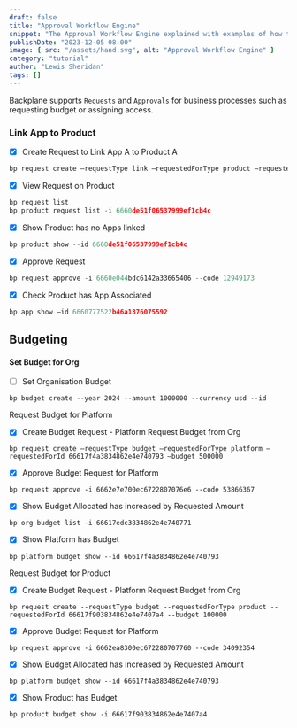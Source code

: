 ```yaml
---
draft: false
title: "Approval Workflow Engine"
snippet: "The Approval Workflow Engine explained with examples of how to raise requests for Budget and linking Apps to Products."
publishDate: "2023-12-05 08:00"
image: { src: "/assets/hand.svg", alt: "Approval Workflow Engine" }
category: "tutorial"
author: "Lewis Sheridan"
tags: []
---
```



Backplane supports `Requests` and `Approvals` for business processes such as requesting budget or assigning access.

### Link App to Product

- [x] Create Request to Link App A to Product A

```js
bp request create —requestType link —requestedForType product —requestedForId 6660de51f06537999ef1cb4c —appid 6660777522b46a1376075592
```

- [x] View Request on Product

```js
bp request list
bp product request list -i 6660de51f06537999ef1cb4c
```

- [x] Show Product has no Apps linked

```js
bp product show --id 6660de51f06537999ef1cb4c
```

- [x] Approve Request

```js
bp request approve -i 6660e044bdc6142a33665406 --code 12949173
```

- [x] Check Product has App Associated

```js
bp app show —id 6660777522b46a1376075592
```

## Budgeting

#### Set Budget for Org

- [ ] Set Organisation Budget

```
bp budget create --year 2024 --amount 1000000 --currency usd --id
```

Request Budget for Platform

- [x] Create Budget Request - Platform Request Budget from Org

```
bp request create —requestType budget —requestedForType platform —requestedForId 66617f4a3834862e4e740793 —budget 500000
```

- [x] Approve Budget Request for Platform

```
bp request approve -i 6662e7e700ec6722807076e6 --code 53866367
```

- [x] Show Budget Allocated has increased by Requested Amount

```
bp org budget list -i 66617edc3834862e4e740771
```

- [x] Show Platform has Budget

```
bp platform budget show --id 66617f4a3834862e4e740793
```

Request Budget for Product

- [x] Create Budget Request - Platform Request Budget from Org

```
bp request create --requestType budget --requestedForType product --requestedForId 66617f903834862e4e7407a4 --budget 100000
```

- [x] Approve Budget Request for Platform

```
bp request approve -i 6662ea8300ec672280707760 --code 34092354
```

- [x] Show Budget Allocated has increased by Requested Amount

```
bp platform budget show --id 66617f4a3834862e4e740793
```

- [x] Show Product has Budget

```
bp product budget show -i 66617f903834862e4e7407a4
```
